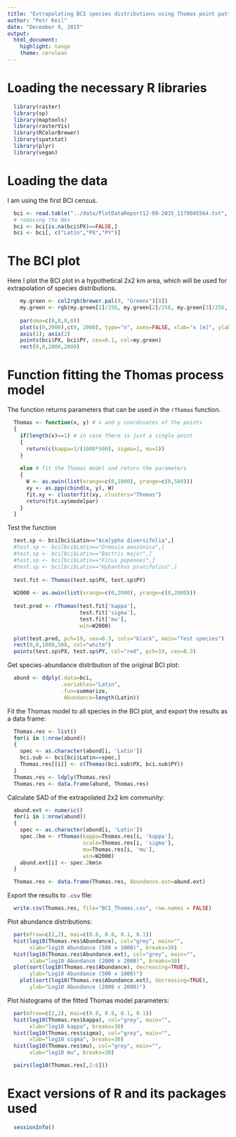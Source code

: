 ```yaml
---
title: "Extrapolating BCI species distributions using Thomas point pattern"
author: "Petr Keil"
date: "December 9, 2015"
output: 
  html_document: 
    highlight: tango
    theme: cerulean
---
```


# Loading the necessary R libraries

```r
  library(raster)
  library(sp)
  library(maptools)
  library(rasterVis)
  library(RColorBrewer)
  library(spatstat)
  library(plyr)
  library(vegan)
```

# Loading the data

I am using the first BCI census.

```r
  bci <- read.table("../data/PlotDataReport12-09-2015_1179045564.txt", header=T, sep="\t")
  # removing the NAs
  bci <- bci[is.na(bci$PX)==FALSE,]
  bci <- bci[, c("Latin","PX","PY")]
```


# The BCI plot

Here I plot the BCI plot in a hypothetical 2x2 km area, which will be used
for extrapolation of species distributions.

```r
    my.green <- col2rgb(brewer.pal(9, "Greens")[8])
    my.green <- rgb(my.green[1]/256, my.green[2]/256, my.green[3]/256, alpha=0.1)
    
    par(oma=c(0,0,0,0))
    plot(c(0,2000),c(0, 2000), type="n", axes=FALSE, xlab="x [m]", ylab="y [m]")
    axis(1); axis(2)
    points(bci$PX, bci$PY, cex=0.1, col=my.green) 
    rect(0,0,2000,2000)
```

# Function fitting the Thomas process model

The function returns parameters that can be used in the `rThomas` function.

```r
  Thomas <- function(x, y) # x and y coordinates of the points
  {
    if(length(x)==1) # in case there is just a single point
    {
      return(c(kappa=1/(1000*500), sigma=1, mu=1))  
    }
    
    else # fit the Thomas model and return the parameters
    {
      W <- as.owin(list(xrange=c(0,1000), yrange=c(0,500)))
      xy <- as.ppp(cbind(x, y), W)
      fit.xy <- clusterfit(xy, clusters="Thomas")
      return(fit.xy$modelpar)
    }
  }
```

Test the function

```r
  test.sp <- bci[bci$Latin=="Acalypha diversifolia",]
  #test.sp <- bci[bci$Latin=="Ormosia amazonica",]
  #test.sp <- bci[bci$Latin=="Bactris major",]
  #test.sp <- bci[bci$Latin=="Ficus popenoei",]
  #test.sp <- bci[bci$Latin=="Hybanthus prunifolius",]
  
  test.fit <- Thomas(test.sp$PX, test.sp$PY)
  
  W2000 <- as.owin(list(xrange=c(0,2000), yrange=c(0,2000)))
  
  test.pred <- rThomas(test.fit['kappa'], 
                       test.fit['sigma'], 
                       test.fit['mu'], 
                       win=W2000)

  plot(test.pred, pch=19, cex=0.3, cols="black", main="Test species")
  rect(0,0,1000,500, col="white")
  points(test.sp$PX, test.sp$PY, col="red", pch=19, cex=0.3)
```

Get species-abundance distribution of the original BCI plot:

```r
  abund <- ddply(.data=bci,
                 .variables="Latin",
                 .fun=summarize,
                  Abundance=length(Latin))
```

Fit the Thomas model to all species in the BCI plot, and export the results
as a data frame:

```r
  Thomas.res <- list()
  for(i in 1:nrow(abund))
  {
    spec <- as.character(abund[i, 'Latin'])
    bci.sub <- bci[bci$Latin==spec,]
    Thomas.res[[i]] <- c(Thomas(bci.sub$PX, bci.sub$PY))
  }  
  Thomas.res <- ldply(Thomas.res)
  Thomas.res <- data.frame(abund, Thomas.res)
```

Calculate SAD of the extrapolated 2x2 km community:

```r
  abund.ext <- numeric()
  for(i in 1:nrow(abund))
  {
    spec <- as.character(abund[i, 'Latin'])
    spec.2km <- rThomas(kappa=Thomas.res[i, 'kappa'], 
                        scale=Thomas.res[i, 'sigma'], 
                        mu=Thomas.res[i, 'mu'], 
                        win=W2000)
    abund.ext[i] <- spec.2km$n
  }  

  Thomas.res <- data.frame(Thomas.res, Abundance.ext=abund.ext)
```

Export the results to `.csv` file:

```r
  write.csv(Thomas.res, file="BCI_Thomas.csv", row.names = FALSE)
```

Plot abundance distributions:

```r
  par(mfrow=c(2,2), mai=c(0.8, 0.8, 0.1, 0.1))
  hist(log10(Thomas.res$Abundance), col="grey", main="", 
       xlab="log10 Abundance (500 x 1000)", breaks=30)
  hist(log10(Thomas.res$Abundance.ext), col="grey", main="", 
       xlab="log10 Abundance (2000 x 2000)", breaks=30)
  plot(sort(log10(Thomas.res$Abundance), decreasing=TRUE), 
       ylab="Log10 Abundance (500 x 1000)")
    plot(sort(log10(Thomas.res$Abundance.ext), decreasing=TRUE), 
       ylab="Log10 Abundance (2000 x 2000)")
```

Plot histograms of the fitted Thomas model parameters:

```r
  par(mfrow=c(2,2), mai=c(0.8, 0.8, 0.1, 0.1))
  hist(log10(Thomas.res$kappa), col="grey", main="", 
       xlab="log10 kappa", breaks=30)
  hist(log10(Thomas.res$sigma), col="grey", main="", 
       xlab="log10 sigma", breaks=30)
  hist(log10(Thomas.res$mu), col="grey", main="", 
       xlab="log10 mu", breaks=30)
```

```r
  pairs(log10(Thomas.res[,2:6]))
```



# Exact versions of R and its packages used 

```r
  sessionInfo()
```



